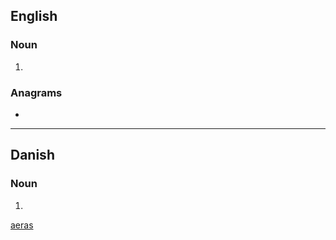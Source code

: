 {{also|aeras|aerás|aéras|äras}}
==English==

===Noun===
{{head|en|noun plural form}}

# {{plural of|æra|lang=en}}

===Anagrams===
* {{anagrams|en|Asare|areas}}

[[Category:English terms spelled with Æ|aeras]]

----

==Danish==

===Noun===
{{head|da|noun form|g=c}}

# {{genitive singular indefinite of|æra|lang=da}}